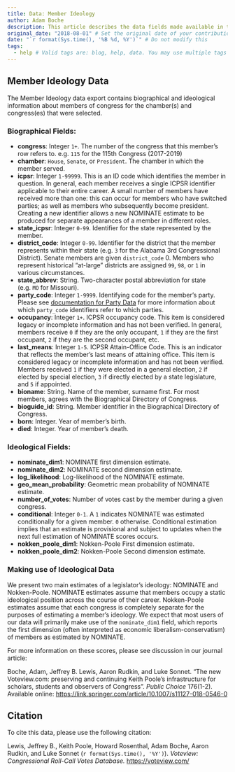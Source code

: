 ```yaml
---
title: Data: Member Ideology
author: Adam Boche
description: This article describes the data fields made available in the "Member Ideology" data download
original_date: "2018-08-01" # Set the original date of your contribution in YYYY-MM-DD format here.
date: "`r format(Sys.time(), '%B %d, %Y')`" # Do not modify this
tags:
  - help # Valid tags are: blog, help, data. You may use multiple tags for a post
---
```


## Member Ideology Data

The Member Ideology data export contains biographical and ideological information about members of congress for the chamber(s) and congress(es) that were selected.

### Biographical Fields:

* **congress**: Integer `1+`. The number of the congress that this member's row refers to. e.g. `115` for the 115th Congress (2017-2019)
* **chamber**: `House`, `Senate`, or `President`. The chamber in which the member served.
* **icpsr**: Integer `1-99999`. This is an ID code which identifies the member in question. In general, each member receives a single ICPSR identifier applicable to their entire career. A small number of members have received more than one: this can occur for members who have switched parties; as well as members who subsequently become president. Creating a new identifier allows a new NOMINATE estimate to be produced for separate appearances of a member in different roles.
* **state_icpsr**: Integer `0-99`. Identifier for the state represented by the member.
* **district_code**: Integer `0-99`. Identifier for the district that the member represents within their state (e.g. `3` for the Alabama 3rd Congressional District). Senate members are given `district_code` 0. Members who represent historical "at-large" districts are assigned `99`, `98`, or `1` in various circumstances.
* **state_abbrev**: String. Two-character postal abbreviation for state (e.g. `MO` for Missouri).
* **party_code**: Integer `1-9999`. Identifying code for the member's party. Please see [documentation for Party Data](/articles/data_help_parties) for more information about which `party_code` identifiers refer to which parties.
* **occupancy**: Integer `1+`. ICPSR occupancy code. This item is considered legacy or incomplete information and has not been verified. In general, members receive `0` if they are the only occupant, `1` if they are the first occupant, `2` if they are the second occupant, etc.
* **last_means**: Integer `1-5`. ICPSR Attain-Office Code. This is an indicator that reflects the member's last means of attaining office. This item is considered legacy or incomplete information and has not been verified. Members received `1` if they were elected in a general election, `2` if elected by special election, `3` if directly elected  by a state legislature, and `5` if appointed.
* **bioname**: String. Name of the member, surname first. For most members, agrees with the Biographical Directory of Congress.
* **bioguide_id**: String. Member identifier in the Biographical Directory of Congress.
* **born**: Integer. Year of member's birth.
* **died**: Integer. Year of member's death.

### Ideological Fields:

* **nominate_dim1**: NOMINATE first dimension estimate. 
* **nominate_dim2**: NOMINATE second dimension estimate.
* **log_likelihood**: Log-likelihood of the NOMINATE estimate.
* **geo_mean_probability**: Geometric mean probability of NOMINATE estimate.
* **number_of_votes**: Number of votes cast by the member during a given congress. 
* **conditional**: Integer `0-1`. A `1` indicates NOMINATE was estimated conditionally for a given member. `0` otherwise. Conditional estimation implies that an estimate is provisional and subject to updates when the next full estimation of NOMINATE scores occurs.
* **nokken_poole_dim1**: Nokken-Poole First dimension estimate.
* **nokken_poole_dim2**: Nokken-Poole Second dimension estimate.

### Making use of Ideological Data

We present two main estimates of a legislator's ideology: NOMINATE and Nokken-Poole. NOMINATE estimates assume that members occupy a static ideological position across the course of their career. Nokken-Poole estimates assume that each congress is completely separate for the purposes of estimating a member's ideology. We expect that most users of our data will primarily make use of the `nominate_dim1` field, which reports the first dimension (often interpreted as economic liberalism-conservatism) of members as estimated by NOMINATE.

For more information on these scores, please see discussion in our journal article:

Boche, Adam, Jeffrey B. Lewis, Aaron Rudkin, and Luke Sonnet. "The new Voteview.com: preserving and continuing Keith Poole’s infrastructure for scholars, students and observers of Congress". *Public Choice* 176(1-2). Available online: [https://link.springer.com/article/10.1007/s11127-018-0546-0](https://link.springer.com/article/10.1007/s11127-018-0546-0)

## Citation

To cite this data, please use the following citation:

Lewis, Jeffrey B., Keith Poole, Howard Rosenthal, Adam Boche, Aaron Rudkin, and Luke Sonnet (`r format(Sys.time(), '%Y')`). *Voteview: Congressional Roll-Call Votes Database.* [https://voteview.com/](https://voteview.com/)
